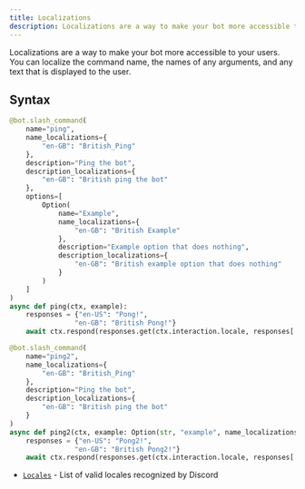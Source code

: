 ```yaml
---
title: Localizations
description: Localizations are a way to make your bot more accessible to your users. Learn all about localizations now!
---
```


Localizations are a way to make your bot more accessible to your users. You can localize the command
name, the names of any arguments, and any text that is displayed to the user.

## Syntax
```python
@bot.slash_command(
    name="ping",
    name_localizations={
        "en-GB": "British_Ping"
    },
    description="Ping the bot",
    description_localizations={
        "en-GB": "British ping the bot"
    },
    options=[
        Option(
            name="Example",
            name_localizations={
                "en-GB": "British Example"
            },
            description="Example option that does nothing",
            description_localizations={
                "en-GB": "British example option that does nothing"
            }
        )
    ]
)
async def ping(ctx, example):
    responses = {"en-US": "Pong!",
                "en-GB": "British Pong!"}
    await ctx.respond(responses.get(ctx.interaction.locale, responses['en-US']))

@bot.slash_command(
    name="ping2",
    name_localizations={
        "en-GB": "British_Ping"
    },
    description="Ping the bot",
    description_localizations={
        "en-GB": "British ping the bot"
    }
)
async def ping2(ctx, example: Option(str, "example", name_localizations={"en-GB": "British Example"}, description="Example option that does nothing", description_localizations={"en-GB": "British example option that does nothing"})):
    responses = {"en-US": "Pong2!",
                "en-GB": "British Pong2!"}
    await ctx.respond(responses.get(ctx.interaction.locale, responses['en-US']))

```


- [`Locales`](https://discord.com/developers/docs/reference#locales) - List of valid locales recognized by Discord